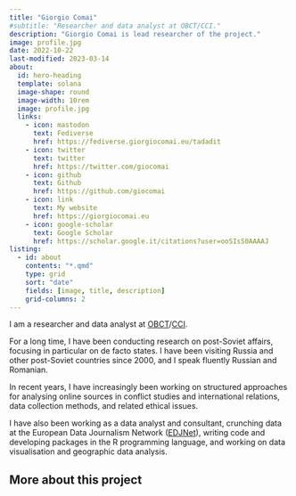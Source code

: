 ```yaml
---
title: "Giorgio Comai"
#subtitle: "Researcher and data analyst at OBCT/CCI."
description: "Giorgio Comai is lead researcher of the project."
image: profile.jpg
date: 2022-10-22
last-modified: 2023-03-14
about:
  id: hero-heading
  template: solana
  image-shape: round
  image-width: 10rem
  image: profile.jpg
  links:
    - icon: mastodon
      text: Fediverse
      href: https://fediverse.giorgiocomai.eu/tadadit
    - icon: twitter
      text: twitter
      href: https://twitter.com/giocomai
    - icon: github
      text: Github
      href: https://github.com/giocomai
    - icon: link
      text: My website
      href: https://giorgiocomai.eu
    - icon: google-scholar
      text: Google Scholar
      href: https://scholar.google.it/citations?user=ooSIsS0AAAAJ
listing: 
  - id: about
    contents: "*.qmd"
    type: grid
    sort: "date"
    fields: [image, title, description]
    grid-columns: 2
---
```


::: {#hero-heading}
I am a researcher and data analyst at [OBCT](https://www.balcanicaucaso.org/)/[CCI](https://www.cci.tn.it/).

For a long time, I have been conducting research on post-Soviet affairs, focusing in particular on de facto states. I have been visiting Russia and other post-Soviet countries since 2000, and I speak fluently Russian and Romanian.

In recent years, I have increasingly been working on structured approaches for analysing online sources in conflict studies and international relations, data collection methods, and related ethical issues.

I have also been working as a data analyst and consultant, crunching data at the European Data Journalism Network ([EDJNet](https://europeandatajournalism.eu/)), writing code and developing packages in the R programming language, and working on data visualisation and geographic data analysis.
:::

## More about this project

::: {#about}
:::
